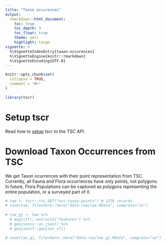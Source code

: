 ```yaml
---
title: "Taxon occurences"
output: 
  rmarkdown::html_document:
    toc: true
    toc_depth: 3
    toc_float: true
    theme: yeti
    highlight: tango
vignette: >
  %\VignetteIndexEntry{taxon-occurences}
  %\VignetteEngine{knitr::rmarkdown}
  %\VignetteEncoding{UTF-8}
---
```


```r
knitr::opts_chunk$set(
  collapse = TRUE,
  comment = "#>"
)
```

```r
library(tscr)
```

# Setup tscr
Read how to [setup](https://dbca-wa.github.io/tscr/articles/setup.html) tscr
to the TSC API.

# Download Taxon Occurrences from TSC
We get Taxon ocurrences with their point representation from TSC.
Currently, all Fauna and Flora occurrences have only points, not polygons.
In future, Flora Populations can be captured as polygons representing the entire
population, or a surveyed part of it.

```r
# tae <- tscr::tsc_GET("occ-taxon-points") # 137k records
# save(tae, file=here::here("data-raw/tae.RData", compress="xz")
     
# tae_gj <- tae %>%
  # magrittr::extract2("features") %>%
  # geojsonio::as.json() %>%
  # geojsonsf::geojson_sf()

# save(tae_gj, file=here::here("data-raw/tae_gj.RData", compress="xz")
```